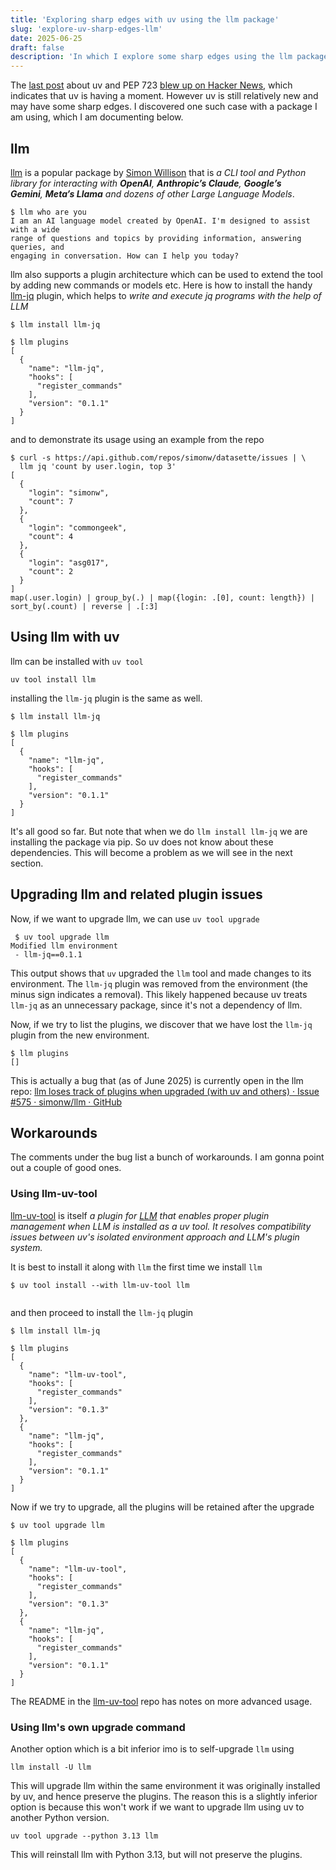 ```yaml
---
title: 'Exploring sharp edges with uv using the llm package'
slug: 'explore-uv-sharp-edges-llm'
date: 2025-06-25
draft: false
description: 'In which I explore some sharp edges using the llm package by Simon Willison as an example.'
---
```


The [last post](https://www.cottongeeks.com/articles/2025-06-24-fun-with-uv-and-pep-723) about uv and PEP 723 [blew up on Hacker News](https://news.ycombinator.com/item?id=44369388), which indicates that uv is having a moment. However uv is still relatively new and may have some sharp edges. I discovered one such case with a package I am using, which I am documenting below.

## llm

[llm](https://llm.datasette.io/en/stable/) is a popular package by [Simon Willison](https://simonwillison.net/) that is _a CLI tool and Python library for interacting with **OpenAI**, **Anthropic’s Claude**, **Google’s Gemini**, **Meta’s Llama** and dozens of other Large Language Models_.

```
$ llm who are you
I am an AI language model created by OpenAI. I'm designed to assist with a wide
range of questions and topics by providing information, answering queries, and
engaging in conversation. How can I help you today?
```

llm also supports a plugin architecture which can be used to extend the tool by adding new commands or models etc. Here is how to install the handy [llm-jq](https://github.com/simonw/llm-jq/tree/main) plugin, which helps to _write and execute jq programs with the help of LLM_

```
$ llm install llm-jq

$ llm plugins
[
  {
    "name": "llm-jq",
    "hooks": [
      "register_commands"
    ],
    "version": "0.1.1"
  }
]
```

and to demonstrate its usage using an example from the repo

```
$ curl -s https://api.github.com/repos/simonw/datasette/issues | \
  llm jq 'count by user.login, top 3'
[
  {
    "login": "simonw",
    "count": 7
  },
  {
    "login": "commongeek",
    "count": 4
  },
  {
    "login": "asg017",
    "count": 2
  }
]
map(.user.login) | group_by(.) | map({login: .[0], count: length}) | sort_by(.count) | reverse | .[:3]
```

## Using llm with uv

llm can be installed with `uv tool`

```
uv tool install llm
```

installing the `llm-jq` plugin is the same as well.

```
$ llm install llm-jq

$ llm plugins
[
  {
    "name": "llm-jq",
    "hooks": [
      "register_commands"
    ],
    "version": "0.1.1"
  }
]
```

It's all good so far. But note that when we do `llm install llm-jq` we are installing the package via pip. So uv does not know about these dependencies. This will become a problem as we will see in the next section.

## Upgrading llm and related plugin issues

Now, if we want to upgrade llm, we can use `uv tool upgrade`

```
 $ uv tool upgrade llm
Modified llm environment
 - llm-jq==0.1.1
```

This output shows that `uv` upgraded the `llm` tool and made changes to its environment. The `llm-jq` plugin was removed from the environment (the minus sign indicates a removal). This likely happened because uv treats `llm-jq` as an unnecessary package, since it's not a dependency of llm.

Now, if we try to list the plugins, we discover that we have lost the `llm-jq` plugin from the new environment.

```
$ llm plugins
[]
```

This is actually a bug that (as of June 2025) is currently open in the llm repo: [llm loses track of plugins when upgraded (with uv and others) · Issue #575 · simonw/llm · GitHub](https://github.com/simonw/llm/issues/575)

## Workarounds

The comments under the bug list a bunch of workarounds. I am gonna point out a couple of good ones.

### Using llm-uv-tool

[llm-uv-tool](https://github.com/joshuadavidthomas/llm-uv-tool) is itself _a plugin for [LLM](https://github.com/simonw/llm) that enables proper plugin management when LLM is installed as a uv tool. It resolves compatibility issues between uv's isolated environment approach and LLM's plugin system._

It is best to install it along with `llm` the first time we install `llm`

```
$ uv tool install --with llm-uv-tool llm


```

and then proceed to install the `llm-jq` plugin

```
$ llm install llm-jq

$ llm plugins
[
  {
    "name": "llm-uv-tool",
    "hooks": [
      "register_commands"
    ],
    "version": "0.1.3"
  },
  {
    "name": "llm-jq",
    "hooks": [
      "register_commands"
    ],
    "version": "0.1.1"
  }
]
```

Now if we try to upgrade, all the plugins will be retained after the upgrade

```
$ uv tool upgrade llm

$ llm plugins
[
  {
    "name": "llm-uv-tool",
    "hooks": [
      "register_commands"
    ],
    "version": "0.1.3"
  },
  {
    "name": "llm-jq",
    "hooks": [
      "register_commands"
    ],
    "version": "0.1.1"
  }
]
```

The README in the [llm-uv-tool](https://github.com/joshuadavidthomas/llm-uv-tool) repo has notes on more advanced usage.

### Using llm's own upgrade command

Another option which is a bit inferior imo is to self-upgrade `llm` using

```
llm install -U llm
```

This will upgrade llm within the same environment it was originally installed by uv, and hence preserve the plugins. The reason this is a slightly inferior option is because this won't work if we want to upgrade llm using uv to another Python version.

```
uv tool upgrade --python 3.13 llm
```

This will reinstall llm with Python 3.13, but will not preserve the plugins.
